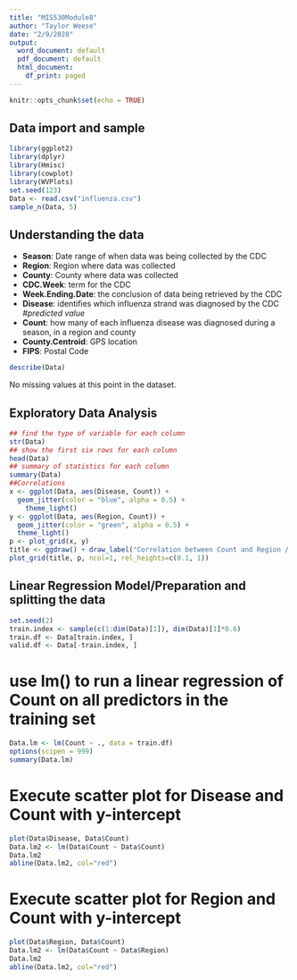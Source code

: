 ```yaml
---
title: "MIS530Module8"
author: "Taylor Weese"
date: "2/9/2020"
output:
  word_document: default
  pdf_document: default
  html_document:
    df_print: paged
---
```


```r
knitr::opts_chunk$set(echo = TRUE)
```

## Data import and sample
```r
library(ggplot2)
library(dplyr)
library(Hmisc)
library(cowplot)
library(WVPlots)
set.seed(123)
Data <- read.csv("influenza.csv")
sample_n(Data, 5)
```

## Understanding the data

* **Season**: Date range of when data was being collected by the CDC 
* **Region**: Region where data was collected
* **County**: County where data was collected
* **CDC.Week**: term for the CDC
* **Week.Ending.Date**: the conclusion of data being retrieved by the CDC
* **Disease**: identifies which influenza strand was diagnosed by the CDC *#predicted value*
* **Count**: how many of each influenza disease was diagnosed during a season, in a region and county
* **County.Centroid**: GPS location
* **FIPS**: Postal Code

```r
describe(Data)
```

No missing values at this point in the dataset. 

## Exploratory Data Analysis
```r
## find the type of variable for each column
str(Data)
## show the first six rows for each column
head(Data)
## summary of statistics for each column
summary(Data)
##Correlations
x <- ggplot(Data, aes(Disease, Count)) +
  geom_jitter(color = "blue", alpha = 0.5) +
    theme_light()
y <- ggplot(Data, aes(Region, Count)) +
  geom_jitter(color = "green", alpha = 0.5) +
  theme_light()
p <- plot_grid(x, y) 
title <- ggdraw() + draw_label("Correlation between Count and Region / Disease", fontface='bold')
plot_grid(title, p, ncol=1, rel_heights=c(0.1, 1))
```

## Linear Regression Model/Preparation and splitting the data
```r
set.seed(2)
train.index <- sample(c(1:dim(Data)[1]), dim(Data)[1]*0.6)  
train.df <- Data[train.index, ]
valid.df <- Data[-train.index, ]
```
# use lm() to run a linear regression of Count on all predictors in the training set
```r
Data.lm <- lm(Count ~ ., data = train.df)
options(scipen = 999)
summary(Data.lm)
```
# Execute scatter plot for Disease and Count with y-intercept
```r
plot(Data$Disease, Data$Count)
Data.lm2 <- lm(Data$Count ~ Data$Count)
Data.lm2
abline(Data.lm2, col="red")
```

# Execute scatter plot for Region and Count with y-intercept
```r
plot(Data$Region, Data$Count)
Data.lm2 <- lm(Data$Count ~ Data$Region)
Data.lm2
abline(Data.lm2, col="red")
```